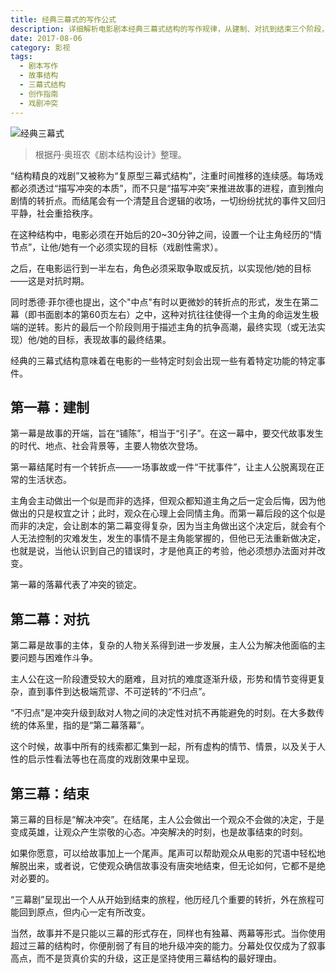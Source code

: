 ```yaml
---
title: 经典三幕式的写作公式
description: 详细解析电影剧本经典三幕式结构的写作规律，从建制、对抗到结束三个阶段，探讨如何构建富有戏剧性的故事架构
date: 2017-08-06
category: 影视
tags:
  - 剧本写作
  - 故事结构
  - 三幕式结构
  - 创作指南
  - 戏剧冲突
---
```


![经典三幕式](https://img.dava.cc/img/经典三幕式.png)

> 根据丹·奥班农《剧本结构设计》整理。

“结构精良的戏剧”又被称为“复原型三幕式结构”，注重时间推移的连续感。每场戏都必须透过“描写冲突的本质”，而不只是“描写冲突”来推进故事的进程，直到推向剧情的转折点。而结尾会有一个清楚且合逻辑的收场，一切纷纷扰扰的事件又回归平静，社会重拾秩序。

在这种结构中，电影必须在开始后的20~30分钟之间，设置一个让主角经历的“情节点”，让他/她有一个必须实现的目标（戏剧性需求）。

之后，在电影运行到一半左右，角色必须采取争取或反抗，以实现他/她的目标——这是对抗时期。

同时悉德·菲尔德也提出，这个"中点"有时以更微妙的转折点的形式，发生在第二幕（即书面剧本的第60页左右）之中，这种对抗往往使得一个主角的命运发生极端的逆转。影片的最后一个阶段则用于描述主角的抗争高潮，最终实现（或无法实现）他/她的目标，表现故事的最终结果。

经典的三幕式结构意味着在电影的一些特定时刻会出现一些有着特定功能的特定事件。

## 第一幕：建制

第一幕是故事的开端，旨在“铺陈”，相当于“引子”。在这一幕中，要交代故事发生的时代、地点、社会背景等，主要人物依次登场。

第一幕结尾时有一个转折点——一场事故或一件“干扰事件”，让主人公脱离现在正常的生活状态。

主角会主动做出一个似是而非的选择，但观众都知道主角之后一定会后悔，因为他做出的只是权宜之计；此时，观众在心理上会同情主角。而第一幕后段的这个似是而非的决定，会让剧本的第二幕变得复杂，因为当主角做出这个决定后，就会有个人无法控制的灾难发生，发生的事情不是主角能掌握的，但他已无法重新做决定，也就是说，当他认识到自己的错误时，才是他真正的考验，他必须想办法面对并改变。

第一幕的落幕代表了冲突的锁定。

## 第二幕：对抗

第二幕是故事的主体，复杂的人物关系得到进一步发展，主人公为解决他面临的主要问题与困难作斗争。

主人公在这一阶段遭受较大的磨难，且对抗的难度逐渐升级，形势和情节变得更复杂，直到事件到达极端荒谬、不可逆转的“不归点”。

“不归点”是冲突升级到敌对人物之间的决定性对抗不再能避免的时刻。在大多数传统的体系里，指的是“第二幕落幕”。

这个时候，故事中所有的线索都汇集到一起，所有虚构的情节、情景，以及关于人性的启示性看法等也在高度的戏剧效果中呈现。

## 第三幕：结束

第三幕的目标是“解决冲突”。在结尾，主人公会做出一个观众不会做的决定，于是变成英雄，让观众产生崇敬的心态。冲突解决的时刻，也是故事结束的时刻。

如果你愿意，可以给故事加上一个尾声。尾声可以帮助观众从电影的咒语中轻松地解脱出来，或者说，它使观众确信故事没有唐突地结束，但无论如何，它都不是绝对必要的。

“三幕剧”呈现出一个人从开始到结束的旅程，他历经几个重要的转折，外在旅程可能回到原点，但内心一定有所改变。

当然，故事并不是只能以三幕的形式存在，同样也有独幕、两幕等形式。当你使用超过三幕的结构时，你便削弱了有目的地升级冲突的能力。分幕处仅仅成为了叙事高点，而不是货真价实的升级，这正是坚持使用三幕结构的最好理由。
